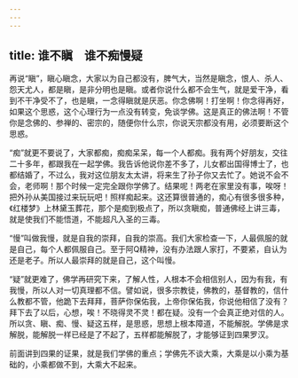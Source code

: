 ```yaml
---
---
---
```

title: 谁不瞋　谁不痴慢疑
---




再说“瞋”，瞋心瞋念，大家以为自己都没有，脾气大，当然是瞋念，恨人、杀人、怨天尤人，都是瞋，是非分明也是瞋。或者你说什么都不会生气，就是爱干净，看到不干净受不了，也是瞋，一念得瞋就是厌恶。你念佛啊！打坐啊！你念得再好，如果这个思惑，这个心理行为一点没有转变，免谈学佛。这是真正的佛法啊！不管你是念佛的、参禅的、密宗的，随便你什么宗，你说天宗都没有用，必须要断这个思惑。

“痴”就更不要说了，大家都痴，痴痴呆呆，每一个人都痴。我有两个好朋友，交往二十多年，都跟我在一起学佛。我告诉他说你差不多了，儿女都出国得博士了，也都结婚了，不过么，我对这位朋友太太讲，将来生了孙子你又去忙了。她说不会不会，老师啊！那个时候一定完全跟你学佛了。结果呢！两老在家里没有事，唉呀！把外孙从美国接过来玩玩吧！照样痴起来。这还算很普通的，痴心有很多很多种，《红楼梦》上林黛玉葬花，那个是痴到极点了，所以贪瞋痴，普通佛经上讲三毒，就是使我们不能悟道，不能超凡入圣的三毒。

“慢”叫做我慢，就是自我的崇拜，自我的崇高。我们大家检查一下，人最佩服的就是自己，每个人都佩服自己。至于阿Q精神，没有办法跟人家打，不要紧，自认为还是老子。所以人最崇拜的就是自己，这个叫慢。

“疑”就更难了，佛学再研究下来，了解人性，人根本不会相信别人，因为有我，有我慢，所以人对一切真理都不信。譬如说，很多宗教徒，佛教的，基督教的，信什么教都不管，他跪下去拜拜，菩萨你保佑我，上帝你保佑我，你说他相信了没有？拜下去了以后，心想，唉！不晓得灵不灵！都在疑。没有一个会真正绝对信的人。所以贪、瞋、痴、慢、疑这五样，是思惑，思想上根本障道，不能解脱。学佛是求解脱，能解脱一样已经是了不起了，五样都能解脱了，才能够证到四果罗汉。

前面讲到四果的证果，就是我们学佛的重点；学佛先不谈大乘，大乘是以小乘为基础的，小乘都做不到，大乘大不起来。